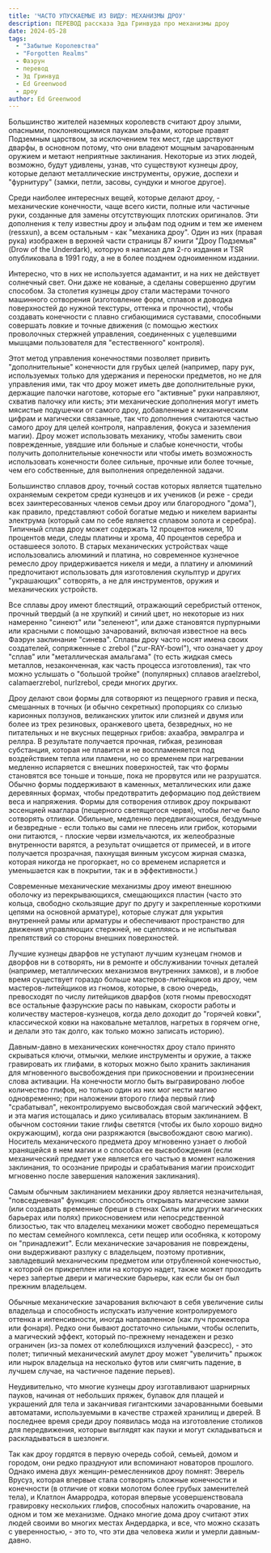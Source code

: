 ```yaml
---
title: 'ЧАСТО УПУСКАЕМЫЕ ИЗ ВИДУ: МЕХАНИЗМЫ ДРОУ'
description: ПЕРЕВОД рассказа Эда Гринвуда про механизмы дроу
date: 2024-05-28
tags:
  - "Забытые Королевства"
  - "Forgotten Realms"
  - Фаэрун
  - перевод
  - Эд Гринвуд
  - Ed Greenwood
  - дроу
author: Ed Greenwood
---
```


Большинство жителей наземных королевств считают дроу злыми, опасными, поклоняющимися паукам эльфами, которые правят Подземным царством, за исключением тех мест, где царствуют дварфы, в основном потому, что они владеют мощным зачарованным оружием и метают неприятные заклинания. Некоторые из этих людей, возможно, будут удивлены, узнав, что существуют кузнецы дроу, которые делают металлические инструменты, оружие, доспехи и "фурнитуру" (замки, петли, засовы, сундуки и многое другое).

Среди наиболее интересных вещей, которые делают дроу, - механические конечности, чаще всего кисти, полные или частичные руки, созданные для замены отсутствующих плотских оригиналов. Эти дополнения к телу известны дроу и эльфам под одним и тем же именем (ressxun), а всем остальным - как "механика дроу". Один из них (правая рука) изображен в верхней части страницы 87 книги "Дроу Подземья" (Drow of the Underdark), которую я написал для 2-го издания и TSR опубликовала в 1991 году, а не в более позднем одноименном издании.

Интересно, что в них не используется адамантит, и на них не действует солнечный свет. Они даже не кованые, а сделаны совершенно другим способом. За столетия кузнецы дроу стали мастерами точного машинного сотворения (изготовление форм, сплавов и доводка поверхностей до нужной текстуры, оттенка и прочности), чтобы создавать конечности с плавно сгибающимися суставами, способными совершать ловкие и точные движения (с помощью жестких проволочных стержней управления, соединенных с уцелевшими мышцами пользователя для "естественного" контроля).

Этот метод управления конечностями позволяет привить "дополнительные" конечности для грубых целей (например, пару рук, используемых только для удержания и переноски предметов, но не для управления ими, так что дроу может иметь две дополнительные руки, держащие палочки наготове, которые его "активные" руки направляют, схватив палочку или кисть; эти механические дополнения могут иметь мясистые подушечки от самого дроу, добавленные к механическим цифрам и магически связанные, так что дополнения считаются частью самого дроу для целей контроля, направления, фокуса и заземления магии).
Дроу может использовать механику, чтобы заменить свои поврежденные, увядшие или больные и слабые конечности, чтобы получить дополнительные конечности или чтобы иметь возможность использовать конечности более сильные, прочные или более точные, чем его собственные, для выполнения определенной задачи.

Большинство сплавов дроу, точный состав которых является тщательно охраняемым секретом среди кузнецов и их учеников (и реже - среди всех заинтересованных членов семьи дроу или благородного "дома"), как правило, представляют собой богатые медью и никелем варианты электрума (который сам по себе является сплавом золота и серебра). Типичный сплав дроу может содержать 12 процентов никеля, 10 процентов меди, следы платины и хрома, 40 процентов серебра и оставшееся золото. В старых механических устройствах чаще использовались алюминий и платина, но современное кузнечное ремесло дроу придерживается никеля и меди, а платину и алюминий предпочитают использовать для изготовления скульптур и других "украшающих" сотворять, а не для инструментов, оружия и механических устройств.

Все сплавы дроу имеют блестящий, отражающий серебристый оттенок, прочный твердый (а не хрупкий) и синий цвет, но некоторые из них намеренно "синеют" или "зеленеют", или даже становятся пурпурными или красными с помощью зачарований, включая известное на весь Фаэрун заклинание "синева".
Сплавы дроу часто носят имена своих создателей, сопряженные с zrebol ("zur-RAY-bowl"), что означает у дроу "сплав" или "металлическая амальгама" (то есть жидкая смесь металлов, незаконченная, как часть процесса изготовления), так что можно услышать о "большой тройке" (популярных) сплавов araelzrebol, calamaerzrebol, nurlzrebol, среди многих других.

Дроу делают свои формы для сотворяют из пещерного гравия и песка, смешанных в точных (и обычно секретных) пропорциях со слизью карионных ползунов, великанских улиток или слизней и двумя или более из трех резиновых, оранжевого цвета, безвредных, но не питательных и не вкусных пещерных грибов: ахаабра, эвмралгра и реллра. В результате получается прочная, гибкая, резиновая субстанция, которая не плавится и не воспламеняется под воздействием тепла или пламени, но со временем при нагревании медленно испаряется с внешних поверхностей, так что формы становятся все тоньше и тоньше, пока не прорвутся или не разрушатся. Обычно формы поддерживают в каменных, металлических или даже деревянных формах, чтобы предотвратить деформацию под действием веса и напряжения.
Формы для сотворения отливок дроу покрывают эссенцией нааглара (пещерного светящегося червя), чтобы легче было сотворять отливки. Обильные, медленно передвигающиеся, бездумные и безвредные - если только вы сами не плесень или грибок, которыми они питаются, - плоские черви измельчаются, их желеобразные внутренности варятся, а результат очищается от примесей, и в итоге получается прозрачная, пахнущая винным уксусом жирная смазка, которая никогда не прогоркает, но со временем испаряется и уменьшается как в покрытии, так и в эффективности.)

Современные механические механизмы дроу имеют внешнюю оболочку из перекрывающихся, смещающихся пластин (часто это кольца, свободно скользящие друг по другу и закрепленные короткими цепями на основной арматуре), которые служат для укрытия внутренней рамы или арматуры и обеспечивают пространство для движения управляющих стержней, не сцепляясь и не испытывая препятствий со стороны внешних поверхностей.

Лучшие кузнецы дварфов не уступают лучшим кузнецам гномов и дворфов ни в сотворять, ни в ремонте и обслуживании точных деталей (например, металлических механизмов внутренних замков), и в любое время существует гораздо больше мастеров-литейщиков из дроу, чем мастеров-литейщиков из гномов, которые, в свою очередь, превосходят по числу литейщиков дварфов (хотя гномы превосходят все остальные фаэрунские расы по навыкам, скорости работы и количеству мастеров-кузнецов, когда дело доходит до "горячей ковки", классической ковки на наковальне металлов, нагретых в горячем огне, и делали это так долго, как только можно записать историю).

Давным-давно в механических конечностях дроу стало принято скрываться ключи, отмычки, мелкие инструменты и оружие, а также гравировать их глифами, в которых можно было хранить заклинания для мгновенного высвобождения при прикосновении и произнесении слова активации. На конечности могло быть выгравировано любое количество глифов, но только один из них мог нести магию одновременно; при наложении второго глифа первый глиф "срабатывал", неконтролируемо высвобождая свой магический эффект, и эта магия истощалась и дико усиливалась вторым заклинанием. В обычном состоянии такие глифы светятся (чтобы их было хорошо видно окружающим), когда они разряжаются (высвобождают свою магию). Носитель механического предмета дроу мгновенно узнает о любой хранящейся в нем магии и о способах ее высвобождения (если механический предмет уже является его частью в момент наложения заклинания, то осознание природы и срабатывания магии происходит мгновенно после завершения наложения заклинания).

Самым обычным заклинанием механики дроу является незначительная, "повседневная" функция: способность открывать магические замки (или создавать временные бреши в стенах Силы или других магических барьерах или полях) прикосновением или непосредственной близостью, так что владелец механики может свободно перемещаться по местам семейного комплекса, сети пещер или особняка, к которому он "принадлежит". Если механические зачарования не повреждены, они выдерживают разлуку с владельцем, поэтому противник, завладевший механическим предметом или отрубленной конечностью, к которой он прикреплен или на которую надет, также может проходить через запертые двери и магические барьеры, как если бы он был прежним владельцем.

Обычные механические зачарования включают в себя увеличение силы владельца и способность испускать излучение контролируемого оттенка и интенсивности, иногда направленное (как луч прожектора или фонаря). Редко они бывают достаточно сильными, чтобы ослепить, а магический эффект, который по-прежнему ненадежен и резко ограничен (из-за помех от колеблющихся излучений фаэсресс), - это полет; типичный механический амулет дроу может "увеличить" прыжок или нырок владельца на несколько футов или смягчить падение, в лучшем случае, на частичное падение перьев).

Неудивительно, что многие кузнецы дроу изготавливают шарнирных пауков, начиная от небольших пряжек, булавок для плащей и украшений для тела и заканчивая гигантскими зачарованными боевыми автоматами, используемыми в качестве стражей хранилищ и дверей. В последнее время среди дроу появилась мода на изготовление столиков для передвижения, которые выглядят как пауки и могут складываться и раскладываться в шезлонги.

Так как дроу гордятся в первую очередь собой, семьей, домом и городом, они редко празднуют или вспоминают новаторов прошлого. Однако имена двух женщин-ремесленников дроу помнят: Эверель Врусуз, которая впервые стала сотворять сложные конечности и конечности (в отличие от ковки молотом более грубых заменителей тела), и Клатлон Амарродра, которая впервые усовершенствовала гравировку нескольких глифов, способных наложить очарование, на одном и том же механизме. Однако многие дома дроу считают этих людей своими во многих местах Андердарка, и все, что можно сказать с уверенностью, - это то, что эти два человека жили и умерли давным-давно.